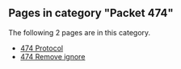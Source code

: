 <!-- DO NOT EDIT BELOW THIS LINE, OR CHANGE THIS COMMENT, CODE AUTOMATICALLY GENERATED BY category.sh -->
== '''Pages in category "Packet 474"''' ==
The following 2 pages are in this category.
* [[474 Protocol]]
* [[474 Remove ignore]]

